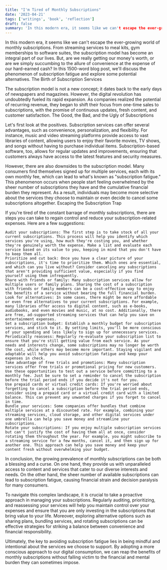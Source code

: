 ```yaml
---
title: "I'm Tired of Monthly Subscriptions"
date: '2023-04-21'
tags: ['writings', 'book', 'reflection']
draft: false
summary: 'In this modern era, it seems like we can't escape the ever-growing world of monthly subscriptions. From streaming services to meal kits, gym memberships to software...'
---
```


In this modern era, it seems like we can't escape the ever-growing world of monthly subscriptions. From streaming services to meal kits, gym memberships to software suites, the subscription model has become an integral part of our lives. But, are we really getting our money's worth, or are we simply succumbing to the allure of convenience at the expense of our hard-earned cash? In this 1500-word blog post, we'll discuss the phenomenon of subscription fatigue and explore some potential alternatives.
The Birth of Subscription Services

The subscription model is not a new concept; it dates back to the early days of newspapers and magazines. However, the digital revolution has undoubtedly fueled its rapid expansion. As companies realized the potential of recurring revenue, they began to shift their focus from one-time sales to subscriptions, with the promise of continuous updates, fresh content, and customer satisfaction.
The Good, the Bad, and the Ugly of Subscriptions

Let's first look at the positives. Subscription services can offer several advantages, such as convenience, personalization, and flexibility. For instance, music and video streaming platforms provide access to vast libraries of content, allowing users to enjoy their favorite movies, TV shows, and songs without having to purchase individual items. Subscription-based software, too, allows for regular updates and improvements, ensuring that customers always have access to the latest features and security measures.

However, there are also downsides to the subscription model. Many consumers find themselves signed up for multiple services, each with its own monthly fee, which can lead to what's known as "subscription fatigue." This phenomenon occurs when people start feeling overwhelmed by the sheer number of subscriptions they have and the cumulative financial burden they represent. As a result, individuals may become more selective about the services they choose to maintain or even decide to cancel some subscriptions altogether.
Escaping the Subscription Trap

If you're tired of the constant barrage of monthly subscriptions, there are steps you can take to regain control and reduce your subscription-related expenses. Here are a few suggestions:

    Audit your subscriptions: The first step is to take stock of all your current subscriptions. This process will help you identify which services you're using, how much they're costing you, and whether they're genuinely worth the expense. Make a list and evaluate each service based on its value to you, keeping in mind that you don't have to keep them all.
    Prioritize and cut back: Once you have a clear picture of your subscriptions, it's time to prioritize them. Which ones are essential, and which can you live without? Consider canceling any subscriptions that aren't providing sufficient value, especially if you find yourself using them infrequently.
    Share with friends or family: Many subscription services allow for multiple users or family plans. Sharing the cost of a subscription with friends or family members can be a cost-effective way to enjoy the benefits of a service without bearing the full financial burden.
    Look for alternatives: In some cases, there might be more affordable or even free alternatives to your current subscriptions. For example, many libraries offer access to digital content, such as e-books, audiobooks, and even movies and music, at no cost. Additionally, there are free, ad-supported streaming services that can help you save on entertainment expenses.
    Set a subscription budget: Establish a monthly budget for subscription services, and stick to it. By setting limits, you'll be more conscious of your spending and less likely to sign up for unnecessary services.
    Periodically reassess: Regularly re-evaluate your subscription list to ensure that you're still getting value from each service. As your needs and interests change, some subscriptions may no longer be worth the cost, while others may become more important. Staying vigilant and adaptable will help you avoid subscription fatigue and keep your expenses in check.
    Take advantage of free trials and promotions: Many subscription services offer free trials or promotional pricing for new customers. Use these opportunities to test out a service before committing to a monthly fee. Just be sure to set a reminder to cancel the subscription before the trial period ends if you decide it's not for you.
    Use prepaid cards or virtual credit cards: If you're worried about forgetting to cancel a subscription before the trial period ends, consider using a prepaid card or a virtual credit card with a limited balance. This can prevent any unwanted charges if you forget to cancel in time.
    Bundle your services: Some companies offer bundles that combine multiple services at a discounted rate. For example, combining your streaming services, cloud storage, and other digital services under one umbrella can help you save money and streamline your subscriptions.
    Rotate your subscriptions: If you enjoy multiple subscription services but can't justify the cost of having them all at once, consider rotating them throughout the year. For example, you might subscribe to a streaming service for a few months, cancel it, and then sign up for another one. This approach can help you save money and keep your content fresh without overwhelming your budget.

In conclusion, the growing prevalence of monthly subscriptions can be both a blessing and a curse. On one hand, they provide us with unparalleled access to content and services that cater to our diverse interests and needs. On the other hand, the sheer number of available subscriptions can lead to subscription fatigue, causing financial strain and decision paralysis for many consumers.

To navigate this complex landscape, it is crucial to take a proactive approach in managing your subscriptions. Regularly auditing, prioritizing, and reassessing your services will help you maintain control over your expenses and ensure that you are only investing in the subscriptions that bring value to your life. Moreover, exploring alternative options such as sharing plans, bundling services, and rotating subscriptions can be effective strategies for striking a balance between convenience and financial responsibility.

Ultimately, the key to avoiding subscription fatigue lies in being mindful and intentional about the services we choose to support. By adopting a more conscious approach to our digital consumption, we can reap the benefits of monthly subscriptions without falling victim to the financial and mental burden they can sometimes impose.
